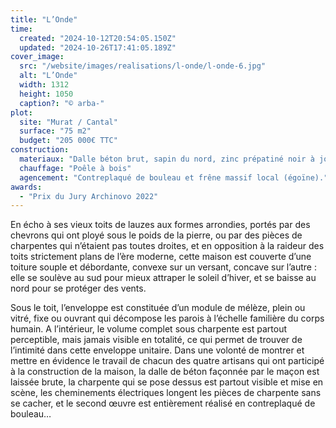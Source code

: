 ```yaml
---
title: "L’Onde"
time:
  created: "2024-10-12T20:54:05.150Z"
  updated: "2024-10-26T17:41:05.189Z"
cover_image:
  src: "/website/images/realisations/l-onde/l-onde-6.jpg"
  alt: "L’Onde"
  width: 1312
  height: 1050
  caption?: "© arba-"
plot:
  site: "Murat / Cantal"
  surface: "75 m2"
  budget: "205 000€ TTC"
construction:
  materiaux: "Dalle béton brut, sapin du nord, zinc prépatiné noir à joint debout, châssis et vêture mélèze"
  chauffage: "Poêle à bois"
  agencement: "Contreplaqué de bouleau et frêne massif local (égoïne)."
awards:
  - "Prix du Jury Archinovo 2022"
---
```


En écho à ses vieux toits de lauzes aux formes arrondies, portés par des chevrons qui ont ployé sous le poids de la pierre, ou par des pièces de charpentes qui n’étaient pas toutes droites, et en opposition à la raideur des toits strictement plans de l’ère moderne, cette maison est couverte d’une toiture souple et débordante, convexe sur un versant, concave sur l’autre : elle se soulève au sud pour mieux attraper le soleil d’hiver, et se baisse au nord pour se protéger des vents.

Sous le toit, l’enveloppe est constituée d’un module de mélèze, plein ou vitré, fixe ou ouvrant qui décompose les parois à l’échelle familière du corps humain.
A l’intérieur, le volume complet sous charpente est partout perceptible, mais jamais visible en totalité, ce qui permet de trouver de l’intimité dans cette enveloppe unitaire.
Dans une volonté de montrer et mettre en évidence le travail de chacun des quatre artisans qui ont participé à la construction de la maison, la dalle de béton façonnée par le maçon est laissée brute, la charpente qui se pose dessus est partout visible et mise en scène, les cheminements électriques longent les pièces de charpente sans se cacher, et le second œuvre est entièrement réalisé en contreplaqué de bouleau…
